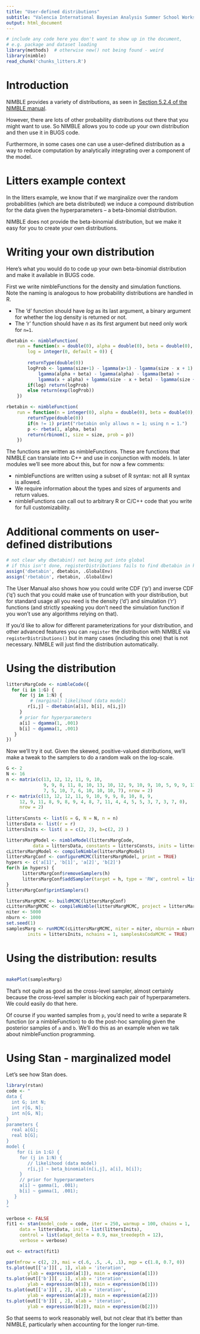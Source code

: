 ```yaml
---
title: "User-defined distributions"
subtitle: "Valencia International Bayesian Analysis Summer School Workshop"
output: html_document
---
```



```r
# include any code here you don't want to show up in the document,
# e.g. package and dataset loading
library(methods)  # otherwise new() not being found - weird
library(nimble)
read_chunk('chunks_litters.R')
```

# Introduction

NIMBLE provides a variety of distributions, as seen in [Section 5.2.4 of the NIMBLE manual](http://r-nimble.org/manuals/NimbleUserManual.pdf#page=39). 

However, there are lots of other probability distributions out there that you might want to use. So NIMBLE allows you to code up your own distribution and then use it in BUGS code.

Furthermore, in some cases one can use a user-defined distribution as a way to reduce computation by analytically integrating over a component of the model.

# Litters example context

In the litters example, we know that if we marginalize over the random probabilities (which are beta distributed) we induce a compound distribution for the data given the hyperparameters -- a beta-binomial distribution.

NIMBLE does not provide the beta-binomial distribution, but we make it easy for you to create your own distributions. 

# Writing your own distribution 

 Here's what you would do to code up your own beta-binomial distribution and make it available in BUGS code.

First we write nimbleFunctions for the density and simulation functions. Note the naming is analogous to how probability distributions are handled in R. 

  - The 'd' function should have *log* as its last argument, a binary argument for whether the log density is returned or not. 
  - The 'r' function should have *n* as its first argument but need only work for ```n=1```.

```r
dbetabin <- nimbleFunction(
    run = function(x = double(0), alpha = double(0), beta = double(0), size = double(0), 
        log = integer(0, default = 0)) {
        
        returnType(double(0))
        logProb <- lgamma(size+1) - lgamma(x+1) - lgamma(size - x + 1) +
            lgamma(alpha + beta) - lgamma(alpha) - lgamma(beta) +
            lgamma(x + alpha) + lgamma(size - x + beta) - lgamma(size + alpha + beta)
        if(log) return(logProb)
        else return(exp(logProb))
    })

rbetabin <- nimbleFunction(
    run = function(n = integer(0), alpha = double(0), beta = double(0), size = double(0)) {
        returnType(double(0))
        if(n != 1) print("rbetabin only allows n = 1; using n = 1.")
        p <- rbeta(1, alpha, beta)
        return(rbinom(1, size = size, prob = p))
    })
```

The functions are written as nimbleFunctions. These are functions that NIMBLE can translate into C++ and use in conjunction with models. In later modules we'll see more about this, but for now a few comments:

  - nimbleFunctions are written using a subset of R syntax: not all R syntax is allowed.
  - We require information about the types and sizes of arguments and return values.
  - nimbleFunctions can call out to arbitrary R or C/C++ code that you write for full customizability.

# Additional comments on user-defined distributions

```r
# not clear why dbetabin() not being put into global
# if this isn't done, registerDistributions fails to find dbetabin in knitr
assign('dbetabin', dbetabin, .GlobalEnv)
assign('rbetabin', rbetabin, .GlobalEnv)
```

The User Manual also shows how you could write CDF ('p') and inverse CDF ('q') such that you could make use of truncation with your distribution, but for standard usage all you need is the density ('d') and simulation ('r') functions (and strictly speaking you don't need the simulation function if you won't use any algorithms relying on that).

If you'd like to allow for different parameterizations for your distribution, and other advanced features you can `register` the distribution with NIMBLE via `registerDistributions()` but in many cases (including this one) that is not necessary. NIMBLE will just find the distribution automatically.

# Using the distribution

```r
littersMargCode <- nimbleCode({
  for (i in 1:G) {
     for (j in 1:N) {
     	 # (marginal) likelihood (data model)
        r[i,j] ~ dbetabin(a[i], b[i], n[i,j])
     }
     # prior for hyperparameters
     a[i] ~ dgamma(1, .001)
     b[i] ~ dgamma(1, .001)
   }
})
```

Now we'll try it out. Given the skewed, positive-valued distributions, we'll make a tweak to the samplers to do a random walk on the log-scale.

```r
G <- 2
N <- 16
n <- matrix(c(13, 12, 12, 11, 9, 10, 
              9, 9, 8, 11, 8, 10, 13, 10, 12, 9, 10, 9, 10, 5, 9, 9, 13, 
              7, 5, 10, 7, 6, 10, 10, 10, 7), nrow = 2)
r <- matrix(c(13, 12, 12, 11, 9, 10, 9, 9, 8, 10, 8, 9, 
     12, 9, 11, 8, 9, 8, 9, 4, 8, 7, 11, 4, 4, 5, 5, 3, 7, 3, 7, 0), 
     nrow = 2)
              
littersConsts <- list(G = G, N = N, n = n)
littersData <- list(r = r)
littersInits <- list( a = c(2, 2), b=c(2, 2) )
```

```r
littersMargModel <- nimbleModel(littersMargCode, 
          data = littersData, constants = littersConsts, inits = littersInits)
cLittersMargModel <- compileNimble(littersMargModel)
littersMargConf <- configureMCMC(littersMargModel, print = TRUE)
hypers <- c('a[1]', 'b[1]', 'a[2]', 'b[2]')
for(h in hypers) {
      littersMargConf$removeSamplers(h)
      littersMargConf$addSampler(target = h, type = 'RW', control = list(log = TRUE))
}
littersMargConf$printSamplers()

littersMargMCMC <- buildMCMC(littersMargConf)
cLittersMargMCMC <- compileNimble(littersMargMCMC, project = littersMargModel)
niter <- 5000
nburn <- 1000
set.seed(1)
samplesMarg <- runMCMC(cLittersMargMCMC, niter = niter, nburnin = nburn,
        inits = littersInits, nchains = 1, samplesAsCodaMCMC = TRUE)
```

# Using the distribution: results


```r
```

```r
makePlot(samplesMarg)
```

That's not quite as good as the cross-level sampler, almost certainly because the cross-level sampler is blocking each pair of hyperparameters. We could easily do that here.


Of course if you wanted samples from `p`, you'd need to write a separate R function (or a nimbleFunction) to do the post-hoc sampling given the posterior samples of `a` and `b`.  We'll do this as an example when we talk about nimbleFunction programming.

# Using Stan - marginalized model

Let's see how Stan does.

```r
library(rstan)
code <- "
data {
  int G; int N;
  int r[G, N];
  int n[G, N];
}
parameters {
  real a[G];
  real b[G];
}
model {
    for (i in 1:G) {
     for (j in 1:N) {
        // likelihood (data model)
        r[i,j] ~ beta_binomial(n[i,j], a[i], b[i]);
     }
     // prior for hyperparameters
     a[i] ~ gamma(1, .001);
     b[i] ~ gamma(1, .001);
   }
}
"

verbose <- FALSE
fit1 <- stan(model_code = code, iter = 250, warmup = 100, chains = 1,
     data = littersData, init = list(littersInits),
     control = list(adapt_delta = 0.9, max_treedepth = 12),
     verbose = verbose) 

out <- extract(fit1)

par(mfrow = c(2, 2), mai = c(.6, .5, .4, .1), mgp = c(1.8, 0.7, 0))
ts.plot(out[['a']][ , 1], xlab = 'iteration',
        ylab = expression(a[1]), main = expression(a[1]))
ts.plot(out[['b']][ , 1], xlab = 'iteration',
        ylab = expression(b[1]), main = expression(b[1]))
ts.plot(out[['a']][ , 2], xlab = 'iteration',
        ylab = expression(a[2]), main = expression(a[2]))
ts.plot(out[['b']][ , 2], xlab = 'iteration',
        ylab = expression(b[2]), main = expression(b[2]))
```

So that seems to work reasonably well, but not clear that it's better than NIMBLE, particularly when accounting for the longer run-time. 

